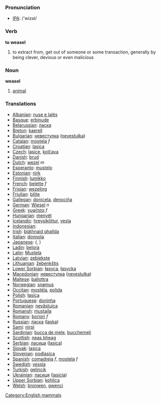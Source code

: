 === Pronunciation ===
*[[w:IPA|IPA]]: /'wizəl/

=== Verb ===

'''to weasel'''

# to extract from, get out of someone or some transaction, generally by being clever, devious or even malicious

=== Noun ===

'''weasel'''

# [[animal]]

=== Translations ===

*[[Albanian]]: [[nuse e lalës]]
*[[Basque]]: [[erbinude]]
*[[Belarussian]]: [[ласка]]
*[[Breton]]: [[kaerell]]
*[[Bulgarian]]: [[невестулка]] ([[nevestulka]])
*[[Catalan]]: [[mostela]] ''f''
*[[Croatian]]: [[lasica]]
*[[Czech]]: [[lasice]], [[kolčava]]
*[[Danish]]: [[brud]]
*[[Dutch]]: [[wezel]] ''m''
*[[Esperanto]]: [[mustelo]]
*[[Estonian]]: [[nirk]]
*[[Finnish]]: [[lumikko]]
*[[French]]: [[belette]] ''f''
*[[Frisian]]: [[wezeling]]
*[[Friulian]]: [[bilite]]
*[[Gallegan]]: [[donicela]], [[denociña]]
*[[German]]: [[Wiesel]] ''n''
*[[Greek]]: [[νυφίτσα]] ''f''
*[[Hungarian]]: [[menyét]]
*[[Icelandic]]: [[hreysiköttur]], [[vesla]]
*[[Indonesian]]: [[]]
*[[Irish]]: [[bláthnaid ghallda]]
*[[Italian]]: [[donnola]] '' ''
*[[Japanese]]: [[]] ([[]], )
*[[Ladin]]: [[belora]]
*[[Latin]]: [[Mustela]] '' ''
*[[Latvian]]: [[zebiekste]]
*[[Lithuanian]]: [[žebenkštis]]
*[[Lower Sorbian]]: [[łasyca]], [[łasycka]]
*[[Macedonian]]: [[невестулка]] ([[nevestulka]])
*[[Maltese]]: [[ballottra]]
*[[Norwegian]]: [[snømus]]
*[[Occitan]]: [[mostèla]], [[polida]]
*[[Polish]]: [[łasica]] '' ''
*[[Portuguese]]: [[doninha]]
*[[Romanian]]: [[nevăstuica]]
*[[Romansh]]: [[mustaila]]
*[[Romany]]: [[boriori]] ''f''
*[[Russian]]: [[ласка]] ([[laska]]) '' ''
*[[Sami]]: [[nirpi]]
*[[Sardinian]]: [[bucca de mele]], [[bucchemeli]]
*[[Scottish]]: [[neas bheag]]
*[[Serbian]]: [[ласица]] ([[lasica]])
*[[Slovak]]: [[lasica]]
*[[Slovenian]]: [[podlasica]]
*[[Spanish]]: [[comadreja]] ''f'', [[mostela]] ''f''
*[[Swedish]]: [[vessla]]
*[[Turkish]]: [[gelincik]]
*[[Ukrainian]]: [[ласиця]] ([[lasicja]])
*[[Upper Sorbian]]: [[kohlica]]
*[[Welsh]]: [[bronwen]], [[gwenci]]

[[Category:English mammals]]